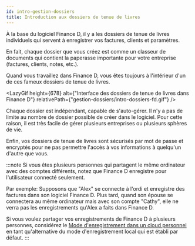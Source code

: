 ```yaml
---
id: intro-gestion-dossiers
title: Introduction aux dossiers de tenue de livres
---
```



À la base du logiciel Finance&nbsp;D, il y a les dossiers de tenue de livres individuels
qui servent à enregistrer vos factures, clients et paramètres.

En fait, chaque dossier que vous créez est comme un classeur de documents
qui contient la paperasse importante pour votre entreprise (factures, clients, notes, etc.).

Quand vous travaillez dans Finance&nbsp;D, vous êtes toujours à l'intérieur
d'un de ces fameux dossiers de tenue de livres.

<LazyGif
  height={678}
  alt={"Interface des dossiers de tenue de livres dans Finance D"}
  relativePath={"gestion-dossiers/intro-dossiers-fd.gif"}
/>

Chaque dossier est indépendant, capable de s'auto-gérer.
Il n'y a pas de limite au nombre de dossier possible de créer dans le logiciel.
Pour cette raison, il est très facile de gérer plusieurs entreprises ou plusieurs sphères de vie.

Enfin, vos dossiers de tenue de livres sont sécurisés par mot de passe
et encryptés pour ne pas permettre l'accès
à vos informations à quelqu'un d'autre que vous.

:::note
Si vous êtes plusieurs personnes qui partagent le même ordinateur avec des comptes différents,
notez que Finance D enregistre pour l'utilisateur connecté seulement.

Par exemple: Supposons que "Alex" se connecte à l'ordi et enregistre des factures dans son logiciel Finance&nbsp;D.
Plus tard, quand son épouse se connectera au même ordinateur mais avec son compte "Cathy", elle ne verra pas
les enregistrements qu'Alex a faits dans Finance&nbsp;D.

Si vous voulez partager vos enregistrements de Finance&nbsp;D à plusieurs personnes, considérez le
[Mode d'enregistrement dans un cloud personnel](/docs/gestion-dossiers/mode-enregistrement-cloud)
en tant qu'alternative du mode d'enregistrement local qui est établi par défaut.
:::



<br/>
<br/>